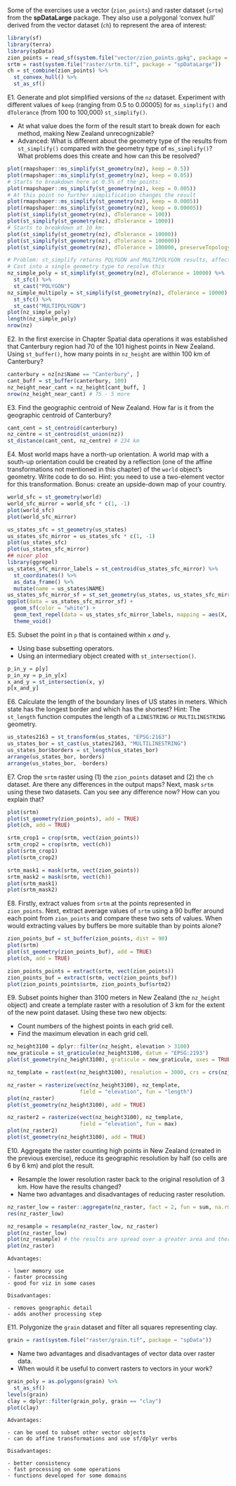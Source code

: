 
Some of the exercises use a vector (`zion_points`) and raster dataset (`srtm`) from the **spDataLarge** package.
They also use a polygonal 'convex hull' derived from the vector dataset (`ch`) to represent the area of interest:

```r
library(sf)
library(terra)
library(spData)
zion_points = read_sf(system.file("vector/zion_points.gpkg", package = "spDataLarge"))
srtm = rast(system.file("raster/srtm.tif", package = "spDataLarge"))
ch = st_combine(zion_points) %>%
  st_convex_hull() %>% 
  st_as_sf()
```

E1. Generate and plot simplified versions of the `nz` dataset.
Experiment with different values of `keep` (ranging from 0.5 to 0.00005) for `ms_simplify()` and `dTolerance` (from 100 to 100,000) `st_simplify()`.

- At what value does the form of the result start to break down for each method, making New Zealand unrecognizable?
- Advanced: What is different about the geometry type of the results from `st_simplify()` compared with the geometry type of `ms_simplify()`? What problems does this create and how can this be resolved?

```r
plot(rmapshaper::ms_simplify(st_geometry(nz), keep = 0.5))
plot(rmapshaper::ms_simplify(st_geometry(nz), keep = 0.05))
# Starts to breakdown here at 0.5% of the points:
plot(rmapshaper::ms_simplify(st_geometry(nz), keep = 0.005))
# At this point no further simplification changes the result
plot(rmapshaper::ms_simplify(st_geometry(nz), keep = 0.0005))
plot(rmapshaper::ms_simplify(st_geometry(nz), keep = 0.00005))
plot(st_simplify(st_geometry(nz), dTolerance = 100))
plot(st_simplify(st_geometry(nz), dTolerance = 1000))
# Starts to breakdown at 10 km:
plot(st_simplify(st_geometry(nz), dTolerance = 10000))
plot(st_simplify(st_geometry(nz), dTolerance = 100000))
plot(st_simplify(st_geometry(nz), dTolerance = 100000, preserveTopology = TRUE))

# Problem: st_simplify returns POLYGON and MULTIPOLYGON results, affecting plotting
# Cast into a single geometry type to resolve this
nz_simple_poly = st_simplify(st_geometry(nz), dTolerance = 10000) %>% 
  st_sfc() %>% 
  st_cast("POLYGON")
nz_simple_multipoly = st_simplify(st_geometry(nz), dTolerance = 10000) %>% 
  st_sfc() %>% 
  st_cast("MULTIPOLYGON")
plot(nz_simple_poly)
length(nz_simple_poly)
nrow(nz)
```

E2. In the first exercise in Chapter Spatial data operations it was established that Canterbury region had 70 of the 101 highest points in New Zealand. 
Using `st_buffer()`, how many points in `nz_height` are within 100 km of Canterbury?

```r
canterbury = nz[nz$Name == "Canterbury", ]
cant_buff = st_buffer(canterbury, 100)
nz_height_near_cant = nz_height[cant_buff, ]
nrow(nz_height_near_cant) # 75 - 5 more
```

E3. Find the geographic centroid of New Zealand. 
How far is it from the geographic centroid of Canterbury?

```r
cant_cent = st_centroid(canterbury)
nz_centre = st_centroid(st_union(nz))
st_distance(cant_cent, nz_centre) # 234 km
```

E4. Most world maps have a north-up orientation.
A world map with a south-up orientation could be created by a reflection (one of the affine transformations not mentioned in this chapter) of the `world` object's geometry.
Write code to do so.
Hint: you need to use a two-element vector for this transformation.
 Bonus: create an upside-down map of your country.
 
```r
world_sfc = st_geometry(world)
world_sfc_mirror = world_sfc * c(1, -1)
plot(world_sfc)
plot(world_sfc_mirror)

us_states_sfc = st_geometry(us_states)
us_states_sfc_mirror = us_states_sfc * c(1, -1)
plot(us_states_sfc)
plot(us_states_sfc_mirror)
## nicer plot
library(ggrepel)
us_states_sfc_mirror_labels = st_centroid(us_states_sfc_mirror) %>% 
  st_coordinates() %>%
  as_data_frame() %>% 
  mutate(name = us_states$NAME)
us_states_sfc_mirror_sf = st_set_geometry(us_states, us_states_sfc_mirror)
ggplot(data = us_states_sfc_mirror_sf) +
  geom_sf(color = "white") +
  geom_text_repel(data = us_states_sfc_mirror_labels, mapping = aes(X, Y, label = name), size = 3, min.segment.length = 0) +
  theme_void() 
```

E5. Subset the point in `p` that is contained within `x` *and* `y`.

- Using base subsetting operators.
- Using an intermediary object created with `st_intersection()`\index{vector!intersection}.

```r
p_in_y = p[y]
p_in_xy = p_in_y[x]
x_and_y = st_intersection(x, y)
p[x_and_y]
```

E6. Calculate the length of the boundary lines of US states in meters.
Which state has the longest border and which has the shortest?
Hint: The `st_length` function computes the length of a `LINESTRING` or `MULTILINESTRING` geometry.

```r
us_states2163 = st_transform(us_states, "EPSG:2163")
us_states_bor = st_cast(us_states2163, "MULTILINESTRING")
us_states_bor$borders = st_length(us_states_bor)
arrange(us_states_bor, borders)
arrange(us_states_bor, -borders)
```

E7. Crop the `srtm` raster using (1) the `zion_points` dataset and (2) the `ch` dataset.
Are there any differences in the output maps?
Next, mask `srtm` using these two datasets.
Can you see any difference now?
How can you explain that?

```r
plot(srtm)
plot(st_geometry(zion_points), add = TRUE)
plot(ch, add = TRUE)

srtm_crop1 = crop(srtm, vect(zion_points))
srtm_crop2 = crop(srtm, vect(ch))
plot(srtm_crop1)
plot(srtm_crop2)

srtm_mask1 = mask(srtm, vect(zion_points))
srtm_mask2 = mask(srtm, vect(ch))
plot(srtm_mask1)
plot(srtm_mask2)
```

E8. Firstly, extract values from `srtm` at the points represented in `zion_points`.
Next, extract average values of `srtm` using a 90 buffer around each point from `zion_points` and compare these two sets of values. 
When would extracting values by buffers be more suitable than by points alone?

```r
zion_points_buf = st_buffer(zion_points, dist = 90)
plot(srtm)
plot(st_geometry(zion_points_buf), add = TRUE)
plot(ch, add = TRUE)

zion_points_points = extract(srtm, vect(zion_points))
zion_points_buf = extract(srtm, vect(zion_points_buf))
plot(zion_points_points$srtm, zion_points_buf$srtm2)
```

E9. Subset points higher than 3100 meters in New Zealand (the `nz_height` object) and create a template raster with a resolution of 3 km for the extent of the new point dataset. 
Using these two new objects:

- Count numbers of the highest points in each grid cell.
- Find the maximum elevation in each grid cell.

```r
nz_height3100 = dplyr::filter(nz_height, elevation > 3100)
new_graticule = st_graticule(nz_height3100, datum = "EPSG:2193")
plot(st_geometry(nz_height3100), graticule = new_graticule, axes = TRUE)

nz_template = rast(ext(nz_height3100), resolution = 3000, crs = crs(nz_height3100))

nz_raster = rasterize(vect(nz_height3100), nz_template, 
                       field = "elevation", fun = "length")
plot(nz_raster)
plot(st_geometry(nz_height3100), add = TRUE)

nz_raster2 = rasterize(vect(nz_height3100), nz_template, 
                       field = "elevation", fun = max)
plot(nz_raster2)
plot(st_geometry(nz_height3100), add = TRUE)
```

E10. Aggregate the raster counting high points in New Zealand (created in the previous exercise), reduce its geographic resolution by half (so cells are 6 by 6 km) and plot the result.

- Resample the lower resolution raster back to the original resolution of 3 km. How have the results changed?
- Name two advantages and disadvantages of reducing raster resolution.

```r
nz_raster_low = raster::aggregate(nz_raster, fact = 2, fun = sum, na.rm = TRUE)
res(nz_raster_low)

nz_resample = resample(nz_raster_low, nz_raster)
plot(nz_raster_low)
plot(nz_resample) # the results are spread over a greater area and there are border issues
plot(nz_raster)
```

```asis
Advantages:

- lower memory use
- faster processing
- good for viz in some cases

Disadvantages:

- removes geographic detail
- adds another processing step
```

E11. Polygonize the `grain` dataset and filter all squares representing clay.

```r
grain = rast(system.file("raster/grain.tif", package = "spData"))
```

- Name two advantages and disadvantages of vector data over raster data.
- When would it be useful to convert rasters to vectors in your work?

```r
grain_poly = as.polygons(grain) %>% 
  st_as_sf()
levels(grain)
clay = dplyr::filter(grain_poly, grain == "clay")
plot(clay)
```

```asis
Advantages: 

- can be used to subset other vector objects
- can do affine transformations and use sf/dplyr verbs

Disadvantages: 

- better consistency
- fast processing on some operations
- functions developed for some domains
```

